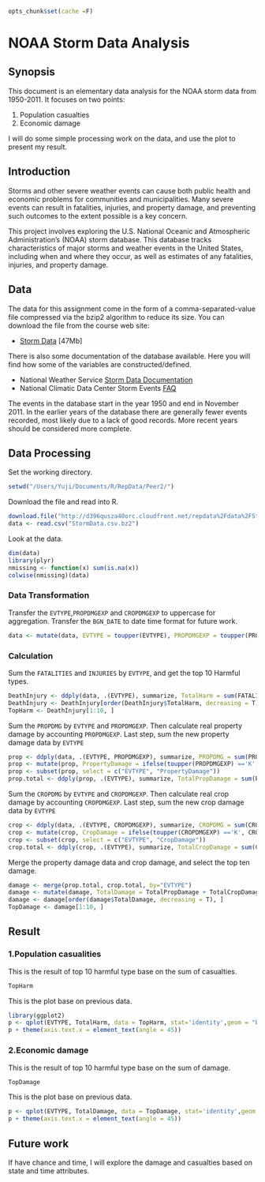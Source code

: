 ```r
opts_chunk$set(cache =F)
```

# NOAA Storm Data Analysis

## Synopsis
This document is an elementary data analysis for the NOAA storm data from 1950-2011. It focuses on two points: 

1. Population casualties
2. Economic damage

I will do some simple processing work on the data, and use the plot to present my result.

## Introduction
Storms and other severe weather events can cause both public health and economic problems for communities and municipalities. Many severe events can result in fatalities, injuries, and property damage, and preventing such outcomes to the extent possible is a key concern.

This project involves exploring the U.S. National Oceanic and Atmospheric Administration's (NOAA) storm database. This database tracks characteristics of major storms and weather events in the United States, including when and where they occur, as well as estimates of any fatalities, injuries, and property damage.

## Data
The data for this assignment come in the form of a comma-separated-value file compressed via the bzip2 algorithm to reduce its size. You can download the file from the course web site:

* [Storm Data](https://d396qusza40orc.cloudfront.net/repdata%2Fdata%2FStormData.csv.bz2) [47Mb]

There is also some documentation of the database available. Here you will find how some of the variables are constructed/defined.

* National Weather Service [Storm Data Documentation](https://d396qusza40orc.cloudfront.net/repdata%2Fpeer2_doc%2Fpd01016005curr.pdf)
* National Climatic Data Center Storm Events [FAQ](https://d396qusza40orc.cloudfront.net/repdata%2Fpeer2_doc%2FNCDC%20Storm%20Events-FAQ%20Page.pdf)

The events in the database start in the year 1950 and end in November 2011. In the earlier years of the database there are generally fewer events recorded, most likely due to a lack of good records. More recent years should be considered more complete.

## Data Processing
Set the working directory.
```r
setwd("/Users/Yuji/Documents/R/RepData/Peer2/")
```
Download the file and read into R.
```r
download.file("http://d396qusza40orc.cloudfront.net/repdata%2Fdata%2FStormData.csv.bz2", "/Users/Yuji/Documents/R/RepData/Peer2/StormData.csv.bz2")
data <- read.csv("StormData.csv.bz2")
```

Look at the data.
```r
dim(data)
library(plyr)
nmissing <- function(x) sum(is.na(x))
colwise(nmissing)(data)
```

### Data Transformation
Transfer the `EVTYPE`,`PROPDMGEXP` and `CROPDMGEXP`  to uppercase for aggregation.
Transfer the `BGN_DATE` to date time format for future work.
```r
data <- mutate(data, EVTYPE = toupper(EVTYPE), PROPDMGEXP = toupper(PROPDMGEXP), CROPDMGEXP = toupper(CROPDMGEXP), BGN_DATE = as.POSIXlt(BGN_DATE, format="%Y-%m-%d"))
```

### Calculation
Sum the `FATALITIES` and `INJURIES` by `EVTYPE`, and get the top 10 Harmful types.
```r
DeathInjury <- ddply(data, .(EVTYPE), summarize, TotalHarm = sum(FATALITIES + INJURIES))
DeathInjury <- DeathInjury[order(DeathInjury$TotalHarm, decreasing = T), ]
TopHarm <- DeathInjury[1:10, ]
```


Sum the `PROPDMG` by `EVTYPE` and `PROPDMGEXP`. Then calculate real property damage by accounting `PROPDMGEXP`. Last step, sum the new property damage data by `EVTYPE`
```r
prop <- ddply(data, .(EVTYPE, PROPDMGEXP), summarize, PROPDMG = sum(PROPDMG))
prop <- mutate(prop, PropertyDamage = ifelse(toupper(PROPDMGEXP) =='K', PROPDMG*1000, ifelse(toupper(PROPDMGEXP) =='M', PROPDMG*1000000, ifelse(toupper(PROPDMGEXP) == 'B', PROPDMG*1000000000, ifelse(toupper(PROPDMGEXP) == 'H', PROPDMG*100, PROPDMG)))))
prop <- subset(prop, select = c("EVTYPE", "PropertyDamage"))
prop.total <- ddply(prop, .(EVTYPE), summarize, TotalPropDamage = sum(PropertyDamage))
```


Sum the `CROPDMG` by `EVTYPE` and `CROPDMGEXP`. Then calculate real crop damage by accounting `CROPDMGEXP`. Last step, sum the new crop damage data by `EVTYPE`
```r
crop <- ddply(data, .(EVTYPE, CROPDMGEXP), summarize, CROPDMG = sum(CROPDMG))
crop <- mutate(crop, CropDamage = ifelse(toupper(CROPDMGEXP) =='K', CROPDMG*1000, ifelse(toupper(CROPDMGEXP) =='M', CROPDMG*1000000, ifelse(toupper(CROPDMGEXP) == 'B', CROPDMG*1000000000, ifelse(toupper(CROPDMGEXP) == 'H', CROPDMG*100, CROPDMG)))))
crop <- subset(crop, select = c("EVTYPE", "CropDamage"))
crop.total <- ddply(crop, .(EVTYPE), summarize, TotalCropDamage = sum(CropDamage))
```

Merge the property damage data and crop damage, and select the top ten damage.
```r
damage <- merge(prop.total, crop.total, by="EVTYPE")
damage <- mutate(damage, TotalDamage = TotalPropDamage + TotalCropDamage)
damage <- damage[order(damage$TotalDamage, decreasing = T), ]
TopDamage <- damage[1:10, ]
```

## Result
### 1.Population casualities
This is the result of top 10 harmful type base on the sum of casualties.
```r
TopHarm
```
This is the plot base on previous data.
```r
library(ggplot2)
p <- qplot(EVTYPE, TotalHarm, data = TopHarm, stat='identity',geom = "bar", fill= EVTYPE,xlab="Top 10 events",ylab="Casualties",main="Casualties due to severe weather events\nin the U.S from 1950-2011")
p + theme(axis.text.x = element_text(angle = 45))
```

### 2.Economic damage
This is the result of top 10 harmful type base on the sum of damage.
```r
TopDamage
```
This is the plot base on previous data.
```r
p <- qplot(EVTYPE, TotalDamage, data = TopDamage, stat='identity',geom = "bar", fill= EVTYPE,xlab="Top 10 events",ylab="Economic damage",main="Economic damage due to severe weather events\nin the U.S from 1950-2011")
p + theme(axis.text.x = element_text(angle = 45))
```

## Future work
If have chance and time, I will explore the damage and casualties based on state and time attributes.
